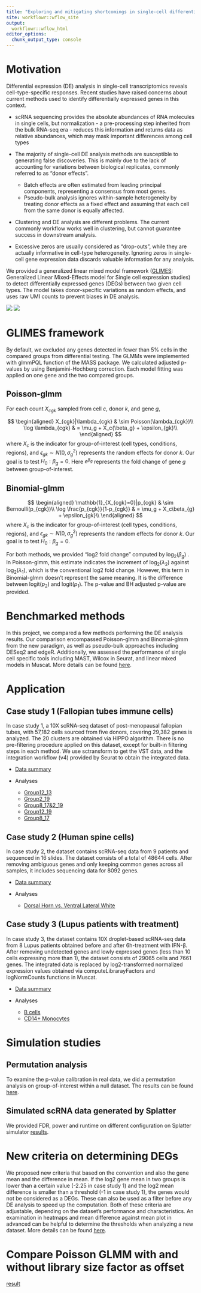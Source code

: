 ```yaml
---
title: "Exploring and mitigating shortcomings in single-cell differential expression analysis with a new statistical paradigm"
site: workflowr::wflow_site
output:
  workflowr::wflow_html
editor_options:
  chunk_output_type: console
---
```


# Motivation

Differential expression (DE) analysis in single-cell transcriptomics reveals cell-type-specific responses. Recent studies have raised concerns about current methods used to identify differentially expressed genes in this context.  

- scRNA sequencing provides the absolute abundances of RNA molecules in single cells, but normalization - a pre-processing step inherited from the bulk RNA-seq era - reduces this information and returns data as relative abundances, which may mask important differences among cell types  

- The majority of single-cell DE analysis methods are susceptible to generating false discoveries. This is mainly due to the lack of accounting for variations between biological replicates, commonly referred to as "donor effects". 
    - Batch effects are often estimated from leading principal components, representing a consensus from most genes.
    - Pseudo-bulk analysis ignores within-sample heterogeneity by treating donor effects as a fixed effect and assuming that each cell from the same donor is equally affected. 

- Clustering and DE analysis are different problems. The current commonly workflow works well in clustering, but cannot guarantee success in downstream analysis.  

- Excessive zeros are usually considered as "drop-outs", while they are actually informative in cell-type heterogeneity. Ignoring zeros in single-cell gene expression data discards valuable information for any analysis.


We provided a generalized linear mixed model framework ([GLIMES](https://github.com/C-HW/GLIMES): Generalized LInear Mixed-Effects model for Single cell expression studies) to detect differentially expressed genes (DEGs) between two given cell types. The model takes donor-specific variations as random effects, and uses raw UMI counts to prevent biases in DE analysis.

![](./figure/panel3.png)
![](./figure/panel3-1.png)

# GLIMES framework

By default, we excluded any genes detected in fewer than 5% cells in the compared groups from differential testing. The GLMMs were implemented with glmmPQL function of the MASS package. We calculated adjusted p-values by using Benjamini-Hochberg correction. Each model fitting was applied on one gene and the two compared groups.

## Poisson-glmm
For each count $X_{cgk}$ sampled from cell $c$, donor $k$, and gene $g$,

$$
\begin{aligned}
    X_{cgk}|\lambda_{cgk} & \sim Poisson(\lambda_{cgk})\\
    \log \lambda_{cgk} & = \mu_g + X_c{\beta_g} + \epsilon_{gk}\\
\end{aligned}
$$
where $X_c$ is the indicator for group-of-interest (cell types, conditions, regions), and $\epsilon_{gk}\sim N(0,\sigma_{g}^2)$ represents the random effects for donor $k$. Our goal is to test $H_0: \beta_g = 0$. Here $e^{\beta_g}$ represents the fold change of gene $g$ between group-of-interest.

## Binomial-glmm

$$
\begin{aligned}
    \mathbb{1}_{X_{cgk}=0}|p_{cgk} & \sim Bernoulli(p_{cgk})\\
    \log \frac{p_{cgk}}{1-p_{cgk}} & = \mu_g + X_c\beta_{g} + \epsilon_{gk}\\
\end{aligned}
$$
where $X_c$ is the indicator for group-of-interest (cell types, conditions, regions), and $\epsilon_{gk}\sim N(0,\sigma_{g}^2)$ represents the random effects for donor $k$. Our goal is to test $H_0: \beta_g = 0$. 

For both methods, we provided “log2 fold change” computed by $\log_2(\beta_g)$ . In Poisson-glmm, this estimate indicates the increment of $\log_2(\lambda_2)$ against $\log_2(\lambda_1)$, which is the conventional log2 fold change. However, this term in Binomial-glmm doesn’t represent the same meaning. It is the difference between logit($p_2$) and logit($p_1$). The p-value and BH adjusted p-value are provided.

# Benchmarked methods

In this project, we compared a few methods performing the DE analysis results. Our comparison encompassed Poisson-glmm and Binomial-glmm from the new paradigm, as well as pseudo-bulk approaches including DESeq2 and edgeR. Additionally, we assessed the performance of single cell specific tools including MAST, Wilcox in Seurat, and linear mixed models in Muscat. More details can be found [here](methods_details.html).


# Application

## Case study 1 (Fallopian tubes immune cells)
 
In case study 1, a 10X scRNA-seq dataset of post-menopausal fallopian tubes, with 57,182 cells sourced from five donors, covering 29,382 genes is analyzed. The 20 clusters are obtained via HIPPO algorithm. There is no pre-filtering procedure applied on this dataset, except for built-in filtering steps in each method. We use sctransform to get the VST data, and the integration workflow (v4) provided by Seurat to obtain the integrated data.
  
* [Data summary](fallopian_tubes_overview.html)
  
* Analyses
  
  + [Group12_13](group12_13.html)  
  + [Group2_19](group2_19.html)  
  + [Group8_17&2_19](group8_17-2_19.html)
  + [Group12_19](group12_19.html)
  + [Group8_17](group8_17.html)

## Case study 2 (Human spine cells)

In case study 2, the dataset contains scRNA-seq data from 9 patients and sequenced in 16 slides. The dataset consists of a total of 48644 cells. After removing ambiguous genes and only keeping common genes across all samples, it includes sequencing data for 8092 genes.

* [Data summary](human_spine_overview.html)

* Analyses

  + [Dorsal Horn vs. Ventral Lateral White](Dors_Horn_Vent_Lat_White.html)

## Case study 3 (Lupus patients with treatment)

In case study 3, the dataset contains 10X droplet-based scRNA-seq data from 8 Lupus patients obtained before and after 6h-treatment with IFN-β. After removing undetected genes and lowly expressed genes (less than 10 cells expressing more than 1), the dataset consists of 29065 cells and 7661 genes. The integrated data is replaced by log2-transformed normalized expression values obtained via computeLibrarayFactors and logNormCounts functions in Muscat.

* [Data summary](Kang_overview.html)

* Analyses

  + [B cells](Bcells.html)
  + [CD14+ Monocytes](CD14+-Monocytes.html)


  
# Simulation studies

## Permutation analysis

To examine the p-value calibration in real data, we did a permutation analysis on group-of-interest within a null dataset. The results can be found [here](FD_analysis.html).

## Simulated scRNA data generated by Splatter

We provided FDR, power and runtime on different configuration on Splatter simulator [results](simulation_donor_effect.html).

# New criteria on determining DEGs

We proposed new criteria that based on the convention and also the gene mean and the difference in mean. If the log2 gene mean in two groups is lower than a certain value (-2.25 in case study 1) and the log2 mean difference is smaller than a threshold (-1 in case study 1), the genes would not be considered as a DEGs. These can also be used as a filter before any DE analysis to speed up the computation. Both of these criteria are adjustable, depending on the dataset’s performance and characteristics. An examination in heatmaps and mean difference against mean plot in advanced can be helpful to determine the thresholds when analyzing a new dataset. More details can be found [here](new_criteria.html).

# Compare Poisson GLMM with and without library size factor as offset

[result](ls_offset.html)
